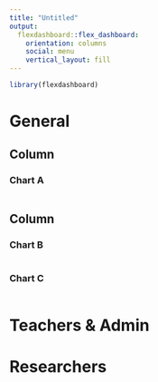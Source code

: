 ```yaml
---
title: "Untitled"
output: 
  flexdashboard::flex_dashboard:
    orientation: columns
    social: menu
    vertical_layout: fill
---
```


```r
library(flexdashboard)
```

General
=========

Column {data-width=650}
-----------------------------------------------------------------------

### Chart A

```r

```

Column {data-width=350}
-----------------------------------------------------------------------

### Chart B

```r

```

### Chart C

```r

```


Teachers & Admin
===



Researchers
===
